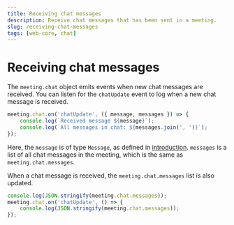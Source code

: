 ```yaml
---
title: Receiving chat messages
description: Receive chat messages that has been sent in a meeting.
slug: receiving-chat-messages
tags: [web-core, chat]
---
```


# Receiving chat messages

The `meeting.chat` object emits events when new chat messages are received. You can listen for the `chatUpdate` event to log when a new chat message is received.

```ts
meeting.chat.on('chatUpdate', ({ message, messages }) => {
    console.log(`Received message ${message}`);
    console.log(`All messages in chat: ${messages.join(', ')}`);
});
```

Here, the `message` is of type `Message`, as defined in [introduction](./introduction). `messages` is a list of all chat messages in the meeting, which is the same as `meeting.chat.messages`.

When a chat message is received, the `meeting.chat.messages` list is also updated.

```ts
console.log(JSON.stringify(meeting.chat.messages));
meeting.chat.on('chatUpdate', () => {
    console.log(JSON.stringify(meeting.chat.messages));
});
```
